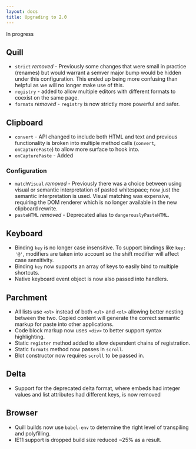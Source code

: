 ```yaml
---
layout: docs
title: Upgrading to 2.0
---
```


In progress

## Quill

- `strict` *removed* - Previously some changes that were small in practice (renames) but would warrant a semver major bump would be hidden under this configuration. This ended up being more confusing than helpful as we will no longer make use of this.
- `registry` - added to allow multiple editors with different formats to coexist on the same page.
- `formats` *removed* - `registry` is now strictly more powerful and safer.

## Clipboard

- `convert` - API changed to include both HTML and text and previous functionality is broken into multiple method calls (`convert`, `onCapturePaste`) to allow more surface to hook into.
- `onCapturePaste` - Added

### Configuration

- `matchVisual` *removed* - Previously there was a choice between using visual or semantic interpretation of pasted whitespace; now just the semantic interpretation is used. Visual matching was expensive, requiring the DOM renderer which is no longer available in the new clipboard rewrite.
- `pasteHTML` *removed* - Deprecated alias to `dangerouslyPasteHTML`.

## Keyboard

- Binding `key` is no longer case insensitive. To support bindings like `key: '@'`, modifiers are taken into account so the shift modifier will affect case sensitivity.
- Binding `key` now supports an array of keys to easily bind to multiple shortcuts.
- Native keyboard event object is now also passed into handlers.

## Parchment

- All lists use `<ol>` instead of both `<ul>` and `<ol>` allowing better nesting between the two. Copied content will generate the correct semantic markup for paste into other applications.
- Code block markup now uses `<div>` to better support syntax highlighting.
- Static `register` method added to allow dependent chains of registration.
- Static `formats` method now passes in `scroll`.
- Blot constructor now requires `scroll` to be passed in.

## Delta

- Support for the deprecated delta format, where embeds had integer values and list attributes had different keys, is now removed

## Browser

- Quill builds now use `babel-env` to determine the right level of transpiling and polyfilling.
- IE11 support is dropped build size reduced ~25% as a result.

